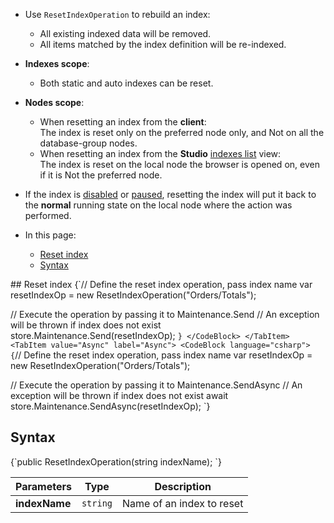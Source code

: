 
<Admonition type="note" title="">

* Use `ResetIndexOperation` to rebuild an index:  
  * All existing indexed data will be removed.  
  * All items matched by the index definition will be re-indexed.

* **Indexes scope**:  
  * Both static and auto indexes can be reset.

* **Nodes scope**:  
  * When resetting an index from the **client**:  
    The index is reset only on the preferred node only, and Not on all the database-group nodes.  
  * When resetting an index from the **Studio** [indexes list](../../../../studio/database/indexes/indexes-list-view.mdx#indexes-list-view---actions) view:  
    The index is reset on the local node the browser is opened on, even if it is Not the preferred node.  

* If the index is [disabled](../../../../client-api/operations/maintenance/indexes/disable-index.mdx) 
  or [paused](../../../../client-api/operations/maintenance/indexes/stop-index.mdx), resetting the index 
  will put it back to the **normal** running state on the local node where the action was performed.

* In this page:
    * [Reset index](../../../../client-api/operations/maintenance/indexes/set-index-priority.mdx#set-priority---single-index)
    * [Syntax](../../../../client-api/operations/maintenance/indexes/set-index-priority.mdx#syntax)

</Admonition>
## Reset index

<Tabs groupId='languageSyntax'>
<TabItem value="Sync" label="Sync">
<CodeBlock language="csharp">
{`// Define the reset index operation, pass index name
var resetIndexOp = new ResetIndexOperation("Orders/Totals");

// Execute the operation by passing it to Maintenance.Send
// An exception will be thrown if index does not exist
store.Maintenance.Send(resetIndexOp);
`}
</CodeBlock>
</TabItem>
<TabItem value="Async" label="Async">
<CodeBlock language="csharp">
{`// Define the reset index operation, pass index name
var resetIndexOp = new ResetIndexOperation("Orders/Totals");

// Execute the operation by passing it to Maintenance.SendAsync
// An exception will be thrown if index does not exist
await store.Maintenance.SendAsync(resetIndexOp);
`}
</CodeBlock>
</TabItem>
</Tabs>



## Syntax

<TabItem value="syntax" label="syntax">
<CodeBlock language="csharp">
{`public ResetIndexOperation(string indexName);
`}
</CodeBlock>
</TabItem>

| Parameters | Type | Description |
| - | - | - |
| **indexName** | `string` | Name of an index to reset |




